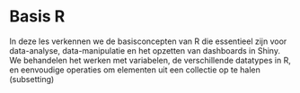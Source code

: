 # Basis R 

In deze les verkennen we de basisconcepten van R die essentieel zijn voor data-analyse, data-manipulatie en het opzetten van dashboards in Shiny. We behandelen het werken met variabelen, de verschillende datatypes in R, en eenvoudige operaties om elementen uit een collectie op te halen (subsetting)
    